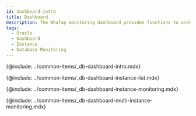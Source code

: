 ```yaml
---
id: dashboard-intro
title: Dashboard
description: The WhaTap monitoring dashboard provides functions to understand the overall status of a project at a glance.
tags:
  - Oracle
  - Dashboard
  - Instance
  - Database Monitoring
---
```


{@include: ../common-items/_db-dashboard-intro.mdx}

{@include: ../common-items/_db-dashboard-instance-list.mdx}

{@include: ../common-items/_db-dashboard-instance-monitoring.mdx}  

{@include: ../common-items/_db-dashboard-multi-instance-monitoring.mdx}
